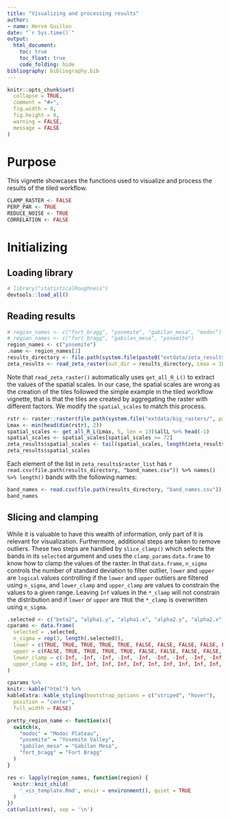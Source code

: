 ```yaml
---
title: "Visualizing and processing results"
author:
- name: Hervé Guillon
date: "`r Sys.time()`"
output: 
  html_document:
    toc: true
    toc_float: true
    code_folding: hide
bibliography: bibliography.bib
---
```


```r
knitr::opts_chunk$set(
  collapse = TRUE,
  comment = "#>",
  fig.width = 8, 
  fig.height = 8,
  warning = FALSE,
  message = FALSE
)
```

# Purpose

This vignette showcases the functions used to visualize and process the results of the tiled workflow.

```r
CLAMP_RASTER <- FALSE
PERP_PAR <- TRUE
REDUCE_NOISE <- TRUE
CORRELATION <- FALSE
```

# Initializing

## Loading library

```r
# library("statisticalRoughness")
devtools::load_all()
```

## Reading results

```r
# region_names <- c("fort_bragg", "yosemite", "gabilan_mesa", "modoc")
# region_names <- c("fort_bragg", "gabilan_mesa", "yosemite")
region_names <- c("yosemite")
.name <- region_names[1]
results_directory <- file.path(system.file(paste0("extdata/zeta_results/", .name), package = "statisticalRoughness"))
zeta_results <- read_zeta_raster(out_dir = results_directory, Lmax = 1E3, raster_resolution = 10, .len = 10)
```

Note that `read_zeta_raster()` automatically uses `get_all_R_L()` to extract the values of the spatial scales.
In our case, the spatial scales are wrong as the creation of the tiles followed the simple example in the tiled workflow vignette, that is that the tiles are created by aggregating the raster with different factors.
We modify the `spatial_scales` to match this process.

```r
rstr <- raster::raster(file.path(system.file("extdata/big_rasters/", package = "statisticalRoughness"), paste0(.name, ".tif")))
Lmax <- min(head(dim(rstr), 2))
spatial_scales <- get_all_R_L(Lmax, 5, len = 13)$allL %>% head(-1)
spatial_scales <- spatial_scales[spatial_scales >= 72]
zeta_results$spatial_scales <- tail(spatial_scales, length(zeta_results$raster_list)) * 10
zeta_results$spatial_scales
```
Each element of the list in `zeta_results$raster_list` has `r read.csv(file.path(results_directory, "band_names.csv")) %>% names() %>% length()` bands with the following names:

```r
band_names <- read.csv(file.path(results_directory, "band_names.csv")) %>% names()
band_names
```

## Slicing and clamping

While it is valuable to have this wealth of information, only part of it is relevant for visualization.
Furthermore, additional steps are taken to remove outliers.
These two steps are handled by `slice_clamp()` which selects the bands in its `selected` argument and uses the `clamp_params` `data.frame` to know how to clamp the values of the raster.
In that `data.frame`, `n_sigma` controls the number of standard deviation to filter outlier, `lower` and `upper` are `logical` values controlling if the `lower` and `upper` outliers are filtered using `n_sigma`, and `lower_clamp` and `upper_clamp` are values to constrain the values to a given range.
Leaving `Inf` values in the `*_clamp` will not constrain the distribution and if `lower` or `upper` are `TRUE` the `*_clamp` is overwritten using `n_sigma`.

```r
.selected <- c("beta2", "alpha1.y", "alpha1.x", "alpha2.y", "alpha2.x", "w.y", "w.x", "xi.y", "xi.x", "zeta1", "zeta2", "theta.x", "theta.y")
cparams <- data.frame(
  selected = .selected,
  n_sigma = rep(3, length(.selected)),
  lower = c(TRUE, TRUE, TRUE, TRUE, TRUE, FALSE, FALSE, FALSE, FALSE, FALSE, FALSE, FALSE, FALSE),
  upper = c(FALSE, TRUE, TRUE, TRUE, TRUE, FALSE, FALSE, FALSE, FALSE, TRUE, TRUE, FALSE, FALSE),
  lower_clamp = c(-Inf, -Inf, -Inf, -Inf, -Inf, -Inf, -Inf, -Inf, -Inf, 1, 1, -Inf, -Inf),
  upper_clamp = c(0, Inf, Inf, Inf, Inf, Inf, Inf, Inf, Inf, Inf, Inf, Inf, Inf)
)
```

```r
cparams %>% 
knitr::kable("html") %>% 
kableExtra::kable_styling(bootstrap_options = c("striped", "hover"),
  position = "center",
  full_width = FALSE)
```

```r
pretty_region_name <- function(x){
  switch(x,
    "modoc" = "Modoc Plateau",
    "yosemite" = "Yosemite Valley",
    "gabilan_mesa" = "Gabilan Mesa",
    "fort_bragg" = "Fort Bragg"
  )
}
```

```r
res <- lapply(region_names, function(region) {
  knitr::knit_child(
    '_vis_template.Rmd', envir = environment(), quiet = TRUE
  )
})
cat(unlist(res), sep = '\n')
```